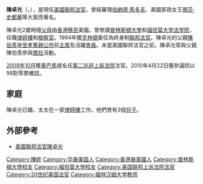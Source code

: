 {{NoteTA
|1=zh-hans:伯纳德·麦道夫;zh-tw:伯納德·馬多夫;zh-hk:伯納·馬多夫;zh-hant:伯納德·麥道夫;zh-mo:伯納·馬多夫;
}}
{{Infobox judge
| honorific-prefix          =
| name                      = 陳卓光<br>Denny Chin  
| image                     = Denny Chin.jpg
| office                    = [[美國聯邦第二巡迴上訴法院|美國聯邦第二巡迴上訴法院]]法官
| term_start                = 2010年4月23日
| appointer                 = [[奧巴馬|奧巴馬]]
| predecessor               = Robert David Sack
| successor                 =
| office1                   = [[美國紐約南區聯邦地區法院|美國紐約南區聯邦地區法院]]法官
| term_start1               = 1994年8月10日
| term_end1                 = 2010年4月26日
| nominator1                =
| appointer1                = [[比爾·克林頓|比爾·克林頓]]
| predecessor1              = 職位建立
| successor1                = James Paul Oetken
| birth_name                = 
| birth_date                = {{Birth year and age|1954}}
| birth_place               = {{flag|British Hong Kong}}[[九龍|九龍]]
| nationality               = {{USA}}
| education                 = [[普林斯頓大學|普林斯頓大學]] ([[Bachelor_of_Arts|B.A.]])<br>[[福坦莫大學法學院|福坦莫大學法學院]] ([[法律博士|J.D.]])
}}
'''陳卓光'''（{{lang-en|Denny Chin}}，{{bd|1954年|||}}），是現任[[美國|美國]][[聯邦法官|聯邦法官]]，曾經審理[[伯納德·馬多夫|伯納德·馬多夫]]、美國家政女王[[瑪莎·史都華|瑪莎·史都華]]等大案而著名。

陳卓光2歲時隨[[父母|父母]]由[[香港|香港]][[移民|移民]]美國。曾修讀[[普林斯頓大學|普林斯頓大學]]和[[福坦莫大学法学院|福坦莫大学法学院]]，任職[[律師樓|律師樓]]和[[檢察官|檢察官]]。1994年獲[[比尔·克林顿|克林頓]]委任為終身制[[聯邦法官|聯邦法官]]。陳卓光的父親[[陳伯羨|陳伯羨]]是[[至孝篤親公所|至孝篤親公所]]前[[主席|主席]]及活躍[[會員|會員]]。未當美國聯邦法官之前，陳卓光常與父親陳伯羨參與[[僑社|僑社]]活動。 

[[2009年10月|2009年10月]]獲[[奧巴馬|奧巴馬]]提名任[[第二巡迴上訴法院|第二巡迴上訴法院]]法官。2010年4月22日獲參議院以98對零票確認。

==家庭==
陳卓光已婚，太太在一家[[律師樓|律師樓]]工作。他們育有3個[[兒子|兒子]]。

==外部參考==
* [http://udn.com/NEWS/WORLD/WOR6/4989357.shtml 美國聯邦法官陳卓光] {{Wayback|url=http://udn.com/NEWS/WORLD/WOR6/4989357.shtml |date=20090822050731 }}

{{Authority control}}
{{DEFAULTSORT: Chin, Danny}}
[[Category:陳姓|Category:陳姓]]
[[Category:华裔美国人|Category:华裔美国人]]
[[Category:香港裔美國人|Category:香港裔美國人]]
[[Category:普林斯頓大學校友|Category:普林斯頓大學校友]]
[[Category:福坦莫大學校友|Category:福坦莫大學校友]]
[[Category:美国联邦上诉法院法官|Category:美国联邦上诉法院法官]]
[[Category:20世纪美国法官|Category:20世纪美国法官]]
[[Category:福特汉姆大学教师|Category:福特汉姆大学教师]]